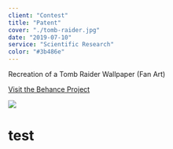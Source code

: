 ```yaml
---
client: "Contest"
title: "Patent"
cover: "./tomb-raider.jpg"
date: "2019-07-10"
service: "Scientific Research"
color: "#3b486e"
---
```


Recreation of a Tomb Raider Wallpaper (Fan Art)

[Visit the Behance Project](https://www.behance.net/gallery/43907099/Tomb-Raider)

![](./tomb-raider.jpg)

# test
